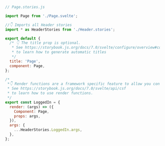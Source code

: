 ```js
// Page.stories.js

import Page from './Page.svelte';

//👇 Imports all Header stories
import * as HeaderStories from './Header.stories';

export default {
  /* 👇 The title prop is optional.
   * See https://storybook.js.org/docs/7.0/svelte/configure/overview#configure-story-loading
   * to learn how to generate automatic titles
   */
  title: 'Page',
  component: Page,
};

/*
 *👇 Render functions are a framework specific feature to allow you control on how the component renders.
 * See https://storybook.js.org/docs/7.0/svelte/api/csf
 * to learn how to use render functions.
 */
export const LoggedIn = {
  render: (args) => ({
    Component: Page,
    props: args,
  }),
  args: {
    ...HeaderStories.LoggedIn.args,
  },
};
```